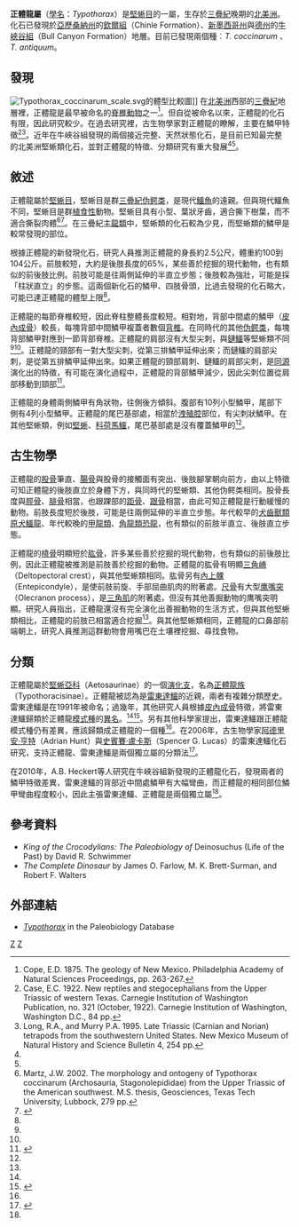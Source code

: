 {{Automatic taxobox
| taxon = Typothorax
| authority = [[愛德華·德林克·科普|Cope]], 1875
| fossil_range = {{fossil_range|216|203}}
| image = Typothorax coccinarum.jpg
| type_species = '''''Typothorax coccinarum'''''
| type_species_authority = Cope, 1875
| subdivision_ranks=[[種|種]]
| subdivision = 
*'''''T. coccinarum''''' <br><small>Cope, 1875</small>
*'''''T. antiquum''''' <br><small>Lucas ''et al.'', 2002</small>
}}

'''正體龍屬'''（[[學名|學名]]：''Typothorax''）是[[堅蜥目|堅蜥目]]的一屬，生存於[[三疊紀|三疊紀]]晚期的[[北美洲|北美洲]]。化石已發現於[[亞歷桑納州|亞歷桑納州]]的[[欽爾組|欽爾組]]（Chinle Formation）、[[新墨西哥州|新墨西哥州]]與[[德克薩斯州|德州]]的[[牛峽谷組|牛峽谷組]]（Bull Canyon Formation）地層。目前已發現兩個種︰''T. coccinarum'' 、''T. antiquum''。

==發現==
[[Image:Typothorax_coccinarum_scale.svg|thumb]]的體型比較圖]]
在[[北美洲|北美洲]]西部的[[三疊紀|三疊紀]]地層裡，正體龍是最早被命名的[[脊椎動物|脊椎動物]]之一<ref name="geologynm">Cope, E.D. 1875. The geology of New Mexico. Philadelphia Academy of Natural Sciences Proceedings, pp. 263-267.</ref>。但自從被命名以來，正體龍的化石有限，因此研究較少。在過去研究裡，古生物學家對正體龍的瞭解，主要在鱗甲特徵<ref name="case22">Case, E.C. 1922. New reptiles and stegocephalians from the Upper Triassic of western Texas. Carnegie Institution of Washington Publication, no. 321 (October, 1922). Carnegie Institution of Washington, Washington D.C., 84 pp.</ref><ref name="longandmurray">Long, R.A., and Murry P.A. 1995. Late Triassic (Carnian and Norian) tetrapods from the southwestern United States. New Mexico Museum of Natural History and Science Bulletin 4, 254 pp.</ref>。近年在牛峽谷組發現的兩個接近完整、天然狀態化石，是目前已知最完整的北美洲堅蜥類化石，並對正體龍的特徵、分類研究有重大發展<ref name="typomorph" /><ref name="heckertandlucas" />。

==敘述==
正體龍屬於[[堅蜥目|堅蜥目]]，堅蜥目是群[[三疊紀|三疊紀]][[伪鳄类|伪鳄类]]，是現代[[鱷魚|鱷魚]]的遠親。但與現代鱷魚不同，堅蜥目是群[[植食性|植食性]]動物。堅蜥目具有小型、葉狀牙齒，適合撕下樹葉，而不適合撕裂肉體<ref name="typomorph">Martz, J.W. 2002. The morphology and ontogeny of Typothorax coccinarum (Archosauria, Stagonolepididae) from the Upper Triassic of the American southwest. M.S. thesis, Geosciences, Texas Tech University, Lubbock, 279 pp.</ref><ref name="heckertandlucas">{{cite journal | last1 = Heckert | first1 = A. B. | last2 = Lucas | first2 = S. G. | year = 1999 | title = A new aetosaur (Reptilia: Archosauria) from the Upper Triassic of Texas and the phylogeny of aetosaurs | url = | journal = Journal of Vertebrate Paleontology | volume = 19 | issue = 1| pages = 50–68 | doi=10.1080/02724634.1999.10011122}}</ref>。在三疊紀[[主龍類|主龍類]]中，堅蜥類的化石較為少見，而堅蜥類的鱗甲是較常發現的部位。

根據正體龍的新發現化石，研究人員推測正體龍的身長約2.5公尺，體重約100到104公斤。前肢較短，大約是後肢長度的65%，某些善於挖掘的現代動物，也有類似的前後肢比例。前肢可能是往兩側延伸的半直立步態；後肢較為強壯，可能是採「柱狀直立」的步態。這兩個新化石的鱗甲、四肢骨頭，比過去發現的化石略大，可能已達正體龍的體型上限<ref name=Hetal10/>。

正體龍的每節脊椎較短，因此脊柱整體長度較短。相對地，背部中間處的鱗甲（[[皮內成骨|皮內成骨]]）較長，每塊背部中間鱗甲複蓋者數個[[背椎|背椎]]。在同時代的其他[[伪鳄类|伪鳄类]]，每塊背部鱗甲對應到一節背部脊椎。正體龍的肩部沒有大型尖刺，與[[鏈鱷|鏈鱷]]等堅蜥類不同<ref name="typomorph" /><ref name="heckertandlucas" />。正體龍的頸部有一對大型尖刺，從第三排鱗甲延伸出來；而鏈鱷的肩部尖刺，是從第五排鱗甲延伸出來。如果正體龍的頸部肩刺、鏈鱷的肩部尖刺，是[[同源|同源]]演化出的特徵，有可能在演化過程中，正體龍的背部鱗甲減少，因此尖刺位置從肩部移動到頸部<ref name=Hetal10>{{cite journal |last=Heckert |first=A.B. |coauthors=Lucas, S.G.; Rinehart, L.F.; Celesky, M.D.; Spielmann, J.A.; and Hunt, A.P. |year=2010 |title=Articulated skeletons of the aetosaur ''Typothorax coccinarum'' Cope (Archosauria: Stagonolepididae) from the Upper Triassic Bull Canyon Formation (Revueltian: early-mid Norian), eastern New Mexico, USA |journal=Journal of Vertebrate Paleontology |volume=30 |issue=3 |pages=619–642 |doi=10.1080/02724631003763524 |url=http://pdfserve.informaworld.com/852191__922419027.pdf}}</ref>。

正體龍的身體兩側鱗甲有角狀物，往側後方傾斜。腹部有10列小型鱗甲，尾部下側有4列小型鱗甲。正體龍的尾巴基部處，相當於[[洩殖腔|洩殖腔]]部位，有尖刺狀鱗甲。在其他堅蜥類，例如[[堅蜥|堅蜥]]、[[科荷馬鱷|科荷馬鱷]]，尾巴基部處是沒有覆蓋鱗甲的<ref name=Hetal10/>。

==古生物學==
正體龍的[[股骨|股骨]]筆直、[[腸骨|腸骨]]與股骨的接觸面有突出、後肢腳掌朝向前方，由以上特徵可知正體龍的後肢直立於身體下方，與同時代的堅蜥類、其他伪鳄类相同。股骨長度與[[脛骨|脛骨]]、[[腓骨|腓骨]]相當，也跟踝部的[[距骨|距骨]]、[[跟骨|跟骨]]相當，由此可知正體龍是行動緩慢的動物。前肢長度短於後肢，可能是往兩側延伸的半直立步態。年代較早的[[犬齒獸類|犬齒獸類]][[原犬鱷龍|原犬鱷龍]]、年代較晚的[[甲龍類|甲龍類]]、[[角龍類|角龍類]][[恐龍|恐龍]]，也有類似的前肢半直立、後肢直立步態。

正體龍的[[橈骨|橈骨]]明顯短於[[肱骨|肱骨]]，許多某些善於挖掘的現代動物，也有類似的前後肢比例，因此正體龍被推測是前肢善於挖掘的動物。正體龍的肱骨有明顯[[三角嵴|三角嵴]]（Deltopectoral crest），與其他堅蜥類相同。肱骨另有[[內上髁|內上髁]]（Entepicondyle），是使前肢前旋、手部屈曲肌肉的附著處。[[尺骨|尺骨]]有大型[[鹰嘴突|鹰嘴突]]（Olecranon process），是[[三角肌|三角肌]]的附著處，但沒有其他善掘動物的鹰嘴突明顯。研究人員指出，正體龍還沒有完全演化出善掘動物的生活方式，但與其他堅蜥類相比，正體龍的前肢已相當適合挖掘<ref name=Hetal10/>。與其他堅蜥類相同，正體龍的口鼻部前端朝上，研究人員推測這群動物會用嘴巴在土壤裡挖掘、尋找食物。

==分類==
正體龍屬於[[堅蜥亞科|堅蜥亞科]]（Aetosaurinae）的一個[[演化支|演化支]]，名為[[正體龍族|正體龍族]]（Typothoracisinae）。正體龍被認為是[[雷東達鱷|雷東達鱷]]的近親，兩者有複雜分類歷史。雷東達鱷是在1991年被命名；過幾年，其他研究人員根據[[皮內成骨|皮內成骨]]特徵，將雷東達鱷歸類於正體龍[[模式種|模式種]]的[[異名|異名]]。<ref name="longandmurray"/><ref name=HL91>{{cite journal |last=Hunt |first=A.P. |coauthors=and Lucas, S.G. |year=1991 |title=A new aetosaur from the Upper Triassic of eastern New Mexico |journal= Neues Jahrbuch für Geologie und Paläontologie Monatshefte |volume=1991 |pages=728–736}}</ref>。另有其他科學家提出，雷東達鱷跟正體龍模式種仍有差異，應該歸類成正體龍的一個種<ref name="typomorph"/>。在2006年，古生物學家[[阿德里安·亨特|阿德里安·亨特]]（Adrian Hunt）與[[史賓賽·盧卡斯|史賓賽·盧卡斯]]（Spencer G. Lucas）的雷東達鱷化石研究，支持正體龍、雷東達鱷是兩個獨立屬的分類法<ref name=Setal06>{{cite journal |last=Spielmann |first=J.A. |coauthors=Hunt, A.P.; Lucas, S.G.; and Heckert, A.B. |year=2006 |title=Revision of ''Redondasuchus'' (Archosauria: Aetosauria) from the Upper Triassic Redonda Formation, New Mexico, with description of a new species |journal=New Mexico Museum of Natural History and Science Bulletin |volume=37 |pages=583–587 |url=http://www.miketaylor.org.uk/dino/nm/SpielmannEtAl2006-revision-of-redondasuchus.pdf |access-date=2012-03-27 |archive-date=2012-03-15 |archive-url=https://web.archive.org/web/20120315062437/http://www.miketaylor.org.uk/dino/nm/SpielmannEtAl2006-revision-of-redondasuchus.pdf |dead-url=no }}</ref>。

在2010年，A.B. Heckert等人研究在牛峽谷組新發現的正體龍化石，發現兩者的鱗甲特徵差異，雷東達鱷的背部近中間處鱗甲有大幅彎曲，而正體龍的相同部位鱗甲彎曲程度較小，因此主張雷東達鱷、正體龍是兩個獨立屬<ref name=Hetal10/>。

==參考資料==
{{reflist}}
* ''King of the Crocodylians: The Paleobiology of'' Deinosuchus (Life of the Past) by David R. Schwimmer   
* ''The Complete Dinosaur'' by James O. Farlow, M. K. Brett-Surman, and Robert F. Walters

==外部連結==
*[http://paleodb.org/cgi-bin/bridge.pl?action=checkTaxonInfo&taxon_no=64792 ''Typothorax''] {{Wayback|url=http://paleodb.org/cgi-bin/bridge.pl?action=checkTaxonInfo&taxon_no=64792 |date=20120929001023 }} in the Paleobiology Database
{{偽鱷類|A.}}
{{Taxonbar|from=Q1012908}}

[[Category:堅蜥目|Z]]
[[Category:1875年描述的分类群|Z]]